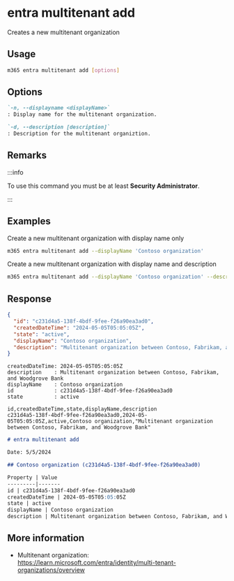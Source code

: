 
# entra multitenant add

Creates a new multitenant organization

## Usage

```sh
m365 entra multitenant add [options]
```

## Options

```md definition-list
`-n, --displayname <displayName>`
: Display name for the multitenant organization.

`-d, --description [description]`
: Description for the multitenant organiztion.
```

<Global />

## Remarks

:::info

To use this command you must be at least **Security Administrator**.

:::

## Examples

Create a new multitenant organization with display name only

```sh
m365 entra multitenant add --displayName 'Contoso organization'
```

Create a new multitenant organization with display name and description

```sh
m365 entra multitenant add --displayName 'Contoso organization' --description 'Multitenant organization between Contoso, Fabrikam, and Woodgrove Bank'
```

## Response

<Tabs>
  <TabItem value="JSON">

  ```json
  {
    "id": "c231d4a5-138f-4bdf-9fee-f26a90ea3ad0",
    "createdDateTime": "2024-05-05T05:05:05Z",
    "state": "active",
    "displayName": "Contoso organization",
    "description": "Multitenant organization between Contoso, Fabrikam, and Woodgrove Bank"
  }
  ```

  </TabItem>
  <TabItem value="Text">

  ```text
  createdDateTime: 2024-05-05T05:05:05Z
  description    : Multitenant organization between Contoso, Fabrikam, and Woodgrove Bank
  displayName    : Contoso organization
  id             : c231d4a5-138f-4bdf-9fee-f26a90ea3ad0
  state          : active
  ```

  </TabItem>
  <TabItem value="CSV">

  ```csv
  id,createdDateTime,state,displayName,description
  c231d4a5-138f-4bdf-9fee-f26a90ea3ad0,2024-05-05T05:05:05Z,active,Contoso organization,"Multitenant organization between Contoso, Fabrikam, and Woodgrove Bank"
  ```

  </TabItem>
  <TabItem value="Markdown">

  ```md
  # entra multitenant add

  Date: 5/5/2024

  ## Contoso organization (c231d4a5-138f-4bdf-9fee-f26a90ea3ad0)

  Property | Value
  ---------|-------
  id | c231d4a5-138f-4bdf-9fee-f26a90ea3ad0
  createdDateTime | 2024-05-05T05:05:05Z
  state | active
  displayName | Contoso organization
  description | Multitenant organization between Contoso, Fabrikam, and Woodgrove Bank
  ```

  </TabItem>
</Tabs>

## More information

- Multitenant organization: https://learn.microsoft.com/entra/identity/multi-tenant-organizations/overview
